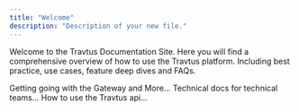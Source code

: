 ```yaml
---
title: "Welcome"
description: "Description of your new file."
---
```


Welcome to the Travtus Documentation Site. Here you will find a comprehensive overview of how to use the Travtus platform. Including best practice, use cases, feature deep dives and FAQs.

<Columns cols={3}>
  <Card title="Getting Started" icon="panel-left-close" href="/getting-started-with-travtus/accessing-the-gateway">
    Getting going with the Gateway and More...
  </Card>
  <Card title="Technical Guide" icon="panel-middle-close" href="/introduction.mdx">
    Technical docs for technical teams...
  </Card>
  <Card title="API Guide" icon="panel-right-close" href="/api-introduction">
    How to use the Travtus api...
  </Card>
</Columns>



